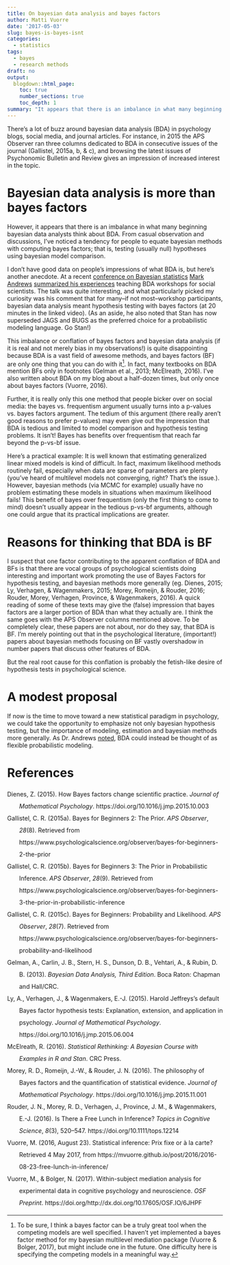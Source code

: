 ```yaml
---
title: On bayesian data analysis and bayes factors
author: Matti Vuorre
date: '2017-05-03'
slug: bayes-is-bayes-isnt
categories:
  - statistics
tags:
  - bayes
  - research methods
draft: no
output:
  blogdown::html_page:
    toc: true
    number_sections: true
    toc_depth: 1
summary: "It appears that there is an imbalance in what many beginning bayesian data analysts think about BDA. From casual observation and discussions, I've noticed a tendency for people to equate bayesian methods with computing bayes factors; that is, testing (usually null) hypotheses using bayesian model comparison."
---
```


There's a lot of buzz around bayesian data analysis (BDA) in psychology blogs, social media, and journal articles. For instance, in 2015 the APS Observer ran three columns dedicated to BDA in consecutive issues of the journal (Gallistel, 2015a, b, & c), and browsing the latest issues of Psychonomic Bulletin and Review gives an impression of increased interest in the topic. 

# Bayesian data analysis is more than bayes factors

However, it appears that there is an imbalance in what many beginning bayesian data analysts think about BDA. From casual observation and discussions, I've noticed a tendency for people to equate bayesian methods with computing bayes factors; that is, testing (usually null) hypotheses using bayesian model comparison.
    
I don't have good data on people's impressions of what BDA is, but here's another anecdote. At a recent [conference on Bayesian statistics](http://www.maths.lu.se/bayeslund2017/) [Mark Andrews](https://twitter.com/xmjandrews) [summarized his experiences](https://youtu.be/_gAg9UG9RCA) teaching BDA workshops for social scientists. The talk was quite interesting, and what particularly picked my curiosity was his comment that for many--if not most--workshop participants, bayesian data analysis meant hypothesis testing with bayes factors (at 20 minutes in the linked video). (As an aside, he also noted that Stan has now superseded JAGS and BUGS as the preferred choice for a probabilistic modeling language. Go Stan!)

This imbalance or conflation of bayes factors and bayesian data analysis (if it is real and not merely bias in my observations!) is quite disappointing because BDA is a vast field of awesome methods, and bayes factors (BF) are only one thing that you can do with it[^note]. In fact, many textbooks on BDA mention BFs only in footnotes (Gelman et al., 2013; McElreath, 2016). I've also written about BDA on my blog about a half-dozen times, but only once about bayes factors (Vuorre, 2016). 

Further, it is really only this one method that people bicker over on social media: the bayes vs. frequentism argument usually turns into a p-values vs. bayes factors argument. The tedium of this argument (there really aren't good reasons to prefer p-values) may even give out the impression that BDA is tedious and limited to model comparison and hypothesis testing problems. It isn't! Bayes has benefits over frequentism that reach far beyond the p-vs-bf issue.

Here's a practical example: It is well known that estimating generalized linear mixed models is kind of difficult. In fact, maximum likelihood methods routinely fail, especially when data are sparse of parameters are plenty (you've heard of multilevel models not converging, right? That's the issue.). However, bayesian methods (via MCMC for example) usually have no problem estimating these models in situations when maximum likelihood fails! This benefit of bayes over frequentism (only the first thing to come to mind) doesn't usually appear in the tedious p-vs-bf arguments, although one could argue that its practical implications are greater.
    
# Reasons for thinking that BDA is BF
    
I suspect that one factor contributing to the apparent conflation of BDA and BFs is that there are vocal groups of psychological scientists doing interesting and important work promoting the use of Bayes Factors for hypothesis testing, and bayesian methods more generally (eg. Dienes, 2015; Ly, Verhagen, & Wagenmakers, 2015; Morey, Romeijn, & Rouder, 2016; Rouder, Morey, Verhagen, Province, & Wagenmakers, 2016). A quick reading of some of these texts may give the (false) impression that bayes factors are a larger portion of BDA than what they actually are. I think the same goes with the APS Observer columns mentioned above. To be completely clear, these papers are not about, nor do they say, that BDA is BF. I'm merely pointing out that in the psychological literature, (important!) papers about bayesian methods focusing on BF vastly overshadow in number papers that discuss other features of BDA.

But the real root cause for this conflation is probably the fetish-like desire of hypothesis tests in psychological science. 

# A modest proposal

If now is the time to move toward a new statistical paradigm in psychology, we could take the opportunity to emphasize not only bayesian hypothesis testing, but the importance of modeling, estimation and bayesian methods more generally. As Dr. Andrews [noted](https://youtu.be/_gAg9UG9RCA), BDA could instead be thought of as flexible probabilistic modeling. 

[^note]: To be sure, I think a bayes factor can be a truly great tool when the competing models are well specified. I haven't yet implemented a bayes factor method for my bayesian multilevel mediation package (Vuorre & Bolger, 2017), but might include one in the future. One difficulty here is specifying the competing models in a meaningful way.

# References

<div class="csl-bib-body" style="line-height: 2; padding-left: 2em; text-indent:-2em;">
  <div class="csl-entry">Dienes, Z. (2015). How Bayes factors change scientific practice. <i>Journal of Mathematical Psychology</i>. https://doi.org/10.1016/j.jmp.2015.10.003</div>
  <span class="Z3988" title="url_ver=Z39.88-2004&amp;ctx_ver=Z39.88-2004&amp;rfr_id=info%3Asid%2Fzotero.org%3A2&amp;rft_id=info%3Adoi%2F10.1016%2Fj.jmp.2015.10.003&amp;rft_val_fmt=info%3Aofi%2Ffmt%3Akev%3Amtx%3Ajournal&amp;rft.genre=article&amp;rft.atitle=How%20Bayes%20factors%20change%20scientific%20practice&amp;rft.jtitle=Journal%20of%20Mathematical%20Psychology&amp;rft.stitle=Journal%20of%20Mathematical%20Psychology&amp;rft.aufirst=Zoltan&amp;rft.aulast=Dienes&amp;rft.au=Zoltan%20Dienes&amp;rft.date=2015&amp;rft.issn=0022-2496"></span>
  <div class="csl-entry">Gallistel, C. R. (2015a). Bayes for Beginners 2: The Prior. <i>APS Observer</i>, <i>28</i>(8). Retrieved from https://www.psychologicalscience.org/observer/bayes-for-beginners-2-the-prior</div>
  <span class="Z3988" title="url_ver=Z39.88-2004&amp;ctx_ver=Z39.88-2004&amp;rfr_id=info%3Asid%2Fzotero.org%3A2&amp;rft_val_fmt=info%3Aofi%2Ffmt%3Akev%3Amtx%3Ajournal&amp;rft.genre=article&amp;rft.atitle=Bayes%20for%20Beginners%202%3A%20The%20Prior&amp;rft.jtitle=APS%20Observer&amp;rft.volume=28&amp;rft.issue=8&amp;rft.aufirst=C.%20Randy&amp;rft.aulast=Gallistel&amp;rft.au=C.%20Randy%20Gallistel&amp;rft.date=2015-09-30"></span>
  <div class="csl-entry">Gallistel, C. R. (2015b). Bayes for Beginners 3: The Prior in Probabilistic Inference. <i>APS Observer</i>, <i>28</i>(9). Retrieved from https://www.psychologicalscience.org/observer/bayes-for-beginners-3-the-prior-in-probabilistic-inference</div>
  <span class="Z3988" title="url_ver=Z39.88-2004&amp;ctx_ver=Z39.88-2004&amp;rfr_id=info%3Asid%2Fzotero.org%3A2&amp;rft_val_fmt=info%3Aofi%2Ffmt%3Akev%3Amtx%3Ajournal&amp;rft.genre=article&amp;rft.atitle=Bayes%20for%20Beginners%203%3A%20The%20Prior%20in%20Probabilistic%20Inference&amp;rft.jtitle=APS%20Observer&amp;rft.volume=28&amp;rft.issue=9&amp;rft.aufirst=C.%20Randy&amp;rft.aulast=Gallistel&amp;rft.au=C.%20Randy%20Gallistel&amp;rft.date=2015-10-30"></span>
  <div class="csl-entry">Gallistel, C. R. (2015c). Bayes for Beginners: Probability and Likelihood. <i>APS Observer</i>, <i>28</i>(7). Retrieved from https://www.psychologicalscience.org/observer/bayes-for-beginners-probability-and-likelihood</div>
  <span class="Z3988" title="url_ver=Z39.88-2004&amp;ctx_ver=Z39.88-2004&amp;rfr_id=info%3Asid%2Fzotero.org%3A2&amp;rft_val_fmt=info%3Aofi%2Ffmt%3Akev%3Amtx%3Ajournal&amp;rft.genre=article&amp;rft.atitle=Bayes%20for%20Beginners%3A%20Probability%20and%20Likelihood&amp;rft.jtitle=APS%20Observer&amp;rft.volume=28&amp;rft.issue=7&amp;rft.aufirst=C.%20Randy&amp;rft.aulast=Gallistel&amp;rft.au=C.%20Randy%20Gallistel&amp;rft.date=2015-08-31"></span>
  <div class="csl-entry">Gelman, A., Carlin, J. B., Stern, H. S., Dunson, D. B., Vehtari, A., &amp; Rubin, D. B. (2013). <i>Bayesian Data Analysis, Third Edition</i>. Boca Raton: Chapman and Hall/CRC.</div>
  <span class="Z3988" title="url_ver=Z39.88-2004&amp;ctx_ver=Z39.88-2004&amp;rfr_id=info%3Asid%2Fzotero.org%3A2&amp;rft_id=urn%3Aisbn%3A978-1-4398-4095-5&amp;rft_val_fmt=info%3Aofi%2Ffmt%3Akev%3Amtx%3Abook&amp;rft.genre=book&amp;rft.btitle=Bayesian%20Data%20Analysis%2C%20Third%20Edition&amp;rft.place=Boca%20Raton&amp;rft.publisher=Chapman%20and%20Hall%2FCRC&amp;rft.aufirst=Andrew&amp;rft.aulast=Gelman&amp;rft.au=Andrew%20Gelman&amp;rft.au=John%20B.%20Carlin&amp;rft.au=Hal%20S.%20Stern&amp;rft.au=David%20B.%20Dunson&amp;rft.au=Aki%20Vehtari&amp;rft.au=Donald%20B.%20Rubin&amp;rft.date=2013-11-01&amp;rft.tpages=677&amp;rft.isbn=978-1-4398-4095-5&amp;rft.language=en"></span>
  <div class="csl-entry">Ly, A., Verhagen, J., &amp; Wagenmakers, E.-J. (2015). Harold Jeffreys’s default Bayes factor hypothesis tests: Explanation, extension, and application in psychology. <i>Journal of Mathematical Psychology</i>. https://doi.org/10.1016/j.jmp.2015.06.004</div>
  <span class="Z3988" title="url_ver=Z39.88-2004&amp;ctx_ver=Z39.88-2004&amp;rfr_id=info%3Asid%2Fzotero.org%3A2&amp;rft_id=info%3Adoi%2F10.1016%2Fj.jmp.2015.06.004&amp;rft_val_fmt=info%3Aofi%2Ffmt%3Akev%3Amtx%3Ajournal&amp;rft.genre=article&amp;rft.atitle=Harold%20Jeffreys%E2%80%99s%20default%20Bayes%20factor%20hypothesis%20tests%3A%20Explanation%2C%20extension%2C%20and%20application%20in%20psychology&amp;rft.jtitle=Journal%20of%20Mathematical%20Psychology&amp;rft.stitle=Journal%20of%20Mathematical%20Psychology&amp;rft.aufirst=Alexander&amp;rft.aulast=Ly&amp;rft.au=Alexander%20Ly&amp;rft.au=Josine%20Verhagen&amp;rft.au=Eric-Jan%20Wagenmakers&amp;rft.date=2015&amp;rft.issn=0022-2496"></span>
  <div class="csl-entry">McElreath, R. (2016). <i>Statistical Rethinking: A Bayesian Course with Examples in R and Stan</i>. CRC Press.</div>
  <span class="Z3988" title="url_ver=Z39.88-2004&amp;ctx_ver=Z39.88-2004&amp;rfr_id=info%3Asid%2Fzotero.org%3A2&amp;rft_id=urn%3Aisbn%3A978-1-4822-5346-7&amp;rft_val_fmt=info%3Aofi%2Ffmt%3Akev%3Amtx%3Abook&amp;rft.genre=book&amp;rft.btitle=Statistical%20Rethinking%3A%20A%20Bayesian%20Course%20with%20Examples%20in%20R%20and%20Stan&amp;rft.publisher=CRC%20Press&amp;rft.aufirst=Richard&amp;rft.aulast=McElreath&amp;rft.au=Richard%20McElreath&amp;rft.date=2016-01-05&amp;rft.tpages=485&amp;rft.isbn=978-1-4822-5346-7&amp;rft.language=en"></span>
  <div class="csl-entry">Morey, R. D., Romeijn, J.-W., &amp; Rouder, J. N. (2016). The philosophy of Bayes factors and the quantification of statistical evidence. <i>Journal of Mathematical Psychology</i>. https://doi.org/10.1016/j.jmp.2015.11.001</div>
  <span class="Z3988" title="url_ver=Z39.88-2004&amp;ctx_ver=Z39.88-2004&amp;rfr_id=info%3Asid%2Fzotero.org%3A2&amp;rft_id=info%3Adoi%2F10.1016%2Fj.jmp.2015.11.001&amp;rft_val_fmt=info%3Aofi%2Ffmt%3Akev%3Amtx%3Ajournal&amp;rft.genre=article&amp;rft.atitle=The%20philosophy%20of%20Bayes%20factors%20and%20the%20quantification%20of%20statistical%20evidence&amp;rft.jtitle=Journal%20of%20Mathematical%20Psychology&amp;rft.stitle=Journal%20of%20Mathematical%20Psychology&amp;rft.aufirst=Richard%20D.&amp;rft.aulast=Morey&amp;rft.au=Richard%20D.%20Morey&amp;rft.au=Jan-Willem%20Romeijn&amp;rft.au=Jeffrey%20N.%20Rouder&amp;rft.date=2016&amp;rft.issn=0022-2496"></span>
  <div class="csl-entry">Rouder, J. N., Morey, R. D., Verhagen, J., Province, J. M., &amp; Wagenmakers, E.-J. (2016). Is There a Free Lunch in Inference? <i>Topics in Cognitive Science</i>, <i>8</i>(3), 520–547. https://doi.org/10.1111/tops.12214</div>
  <span class="Z3988" title="url_ver=Z39.88-2004&amp;ctx_ver=Z39.88-2004&amp;rfr_id=info%3Asid%2Fzotero.org%3A2&amp;rft_id=info%3Adoi%2F10.1111%2Ftops.12214&amp;rft_val_fmt=info%3Aofi%2Ffmt%3Akev%3Amtx%3Ajournal&amp;rft.genre=article&amp;rft.atitle=Is%20There%20a%20Free%20Lunch%20in%20Inference%3F&amp;rft.jtitle=Topics%20in%20Cognitive%20Science&amp;rft.stitle=Top%20Cogn%20Sci&amp;rft.volume=8&amp;rft.issue=3&amp;rft.aufirst=Jeffrey%20N.&amp;rft.aulast=Rouder&amp;rft.au=Jeffrey%20N.%20Rouder&amp;rft.au=Richard%20D.%20Morey&amp;rft.au=Josine%20Verhagen&amp;rft.au=Jordan%20M.%20Province&amp;rft.au=Eric-Jan%20Wagenmakers&amp;rft.date=2016-07-01&amp;rft.pages=520-547&amp;rft.spage=520&amp;rft.epage=547&amp;rft.issn=1756-8765&amp;rft.language=en"></span>
  <div class="csl-entry">Vuorre, M. (2016, August 23). Statistical inference: Prix fixe or à la carte? Retrieved 4 May 2017, from https://mvuorre.github.io/post/2016/2016-08-23-free-lunch-in-inference/</div>
  <span class="Z3988" title="url_ver=Z39.88-2004&amp;ctx_ver=Z39.88-2004&amp;rfr_id=info%3Asid%2Fzotero.org%3A2&amp;rft_val_fmt=info%3Aofi%2Ffmt%3Akev%3Amtx%3Adc&amp;rft.type=webpage&amp;rft.title=Statistical%20inference%3A%20Prix%20fixe%20or%20%C3%A0%20la%20carte%3F&amp;rft.description=Experimental%20investigations%20commonly%20begin%20with%20a%20hypothesis%2C%20an%20expectation%20of%20what%20one%20might%20find%3A%20%E2%80%9CWe%20hypothesize%20that%20alcohol%20leads%20to%20slower%20reactions%20to%20events%20in%20a%20driving%20simulator.%E2%80%9D%20Data%20is%20then%20collected%20and%20analyzed%20to%20specifically%20address%20this%20hypothesis.%20Almost%20always%2C%20the%20support%20for%20or%20against%20the%20hypothesis%20is%20statistical%2C%20not%20intraocular%20(Krantz%2C%201999).%20However%2C%20the%20prevailing%20statistical%20paradigm%E2%80%94null%20hypothesis%20significance%20testing%20(NHST)%E2%80%94never%20tests%20the%20researcher%E2%80%99s%20offered%20hypothesis%2C%20but%20instead%20the%20%E2%80%9Cnull%20hypothesis%E2%80%9D%3A%20That%20there%20is%20no%20relationship%20between%20alcohol%20consumption%20and%20reaction%20time.%20NHST%20results%20in%20a%20p-value%2C%20and%20values%20of%20p%20less%20than%20.05%20are%20taken%20to%20indicate%20indicate%20that%20the%20data%20are%20sufficiently%20surprising%20under%20the%20null%20hypothesis%20that%20we%20now%20must%20accept%20the%20alternative%20hypothesis.&amp;rft.identifier=https%3A%2F%2Fmvuorre.github.io%2Fpost%2F2016%2F2016-08-23-free-lunch-in-inference%2F&amp;rft.aufirst=Matti&amp;rft.aulast=Vuorre&amp;rft.au=Matti%20Vuorre&amp;rft.date=2016-08-23"></span>
  <div class="csl-entry">Vuorre, M., &amp; Bolger, N. (2017). Within-subject mediation analysis for experimental data in cognitive psychology and neuroscience. <i>OSF Preprint</i>. https://doi.org/http://dx.doi.org/10.17605/OSF.IO/6JHPF</div>
  <span class="Z3988" title="url_ver=Z39.88-2004&amp;ctx_ver=Z39.88-2004&amp;rfr_id=info%3Asid%2Fzotero.org%3A2&amp;rft_id=info%3Adoi%2Fhttp%3A%2F%2Fdx.doi.org%2F10.17605%2FOSF.IO%2F6JHPF&amp;rft_val_fmt=info%3Aofi%2Ffmt%3Akev%3Amtx%3Ajournal&amp;rft.genre=article&amp;rft.atitle=Within-subject%20mediation%20analysis%20for%20experimental%20data%20in%20cognitive%20psychology%20and%20neuroscience&amp;rft.jtitle=OSF%20Preprint&amp;rft.aufirst=Matti&amp;rft.aulast=Vuorre&amp;rft.au=Matti%20Vuorre&amp;rft.au=Niall%20Bolger&amp;rft.date=2017"></span>
</div>

